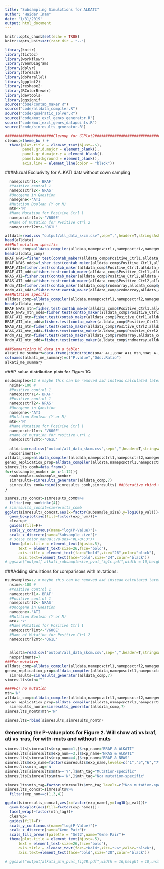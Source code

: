 ```yaml
---
title: "Subsampling Simulations for ALKATI"
author: "Haider Inam"
date: "1/31/2019"
output: html_document
---
```


```r
knitr::opts_chunk$set(echo = TRUE)
knitr::opts_knit$set(root.dir = "..")
```

```r
library(knitr)
library(tictoc)
library(workflowr)
library(VennDiagram)
library(dplyr)
library(foreach)
library(doParallel)
library(ggplot2)
library(reshape2)
library(RColorBrewer)
library(devtools)
library(ggsignif)
source("code/contab_maker.R")
source("code/alldata_compiler.R")
source("code/quadratic_solver.R")
source("code/mut_excl_genes_generator.R")
source("code/mut_excl_genes_datapoints.R")
source("code/simresults_generator.R")

######################Cleanup for GGPlot2#########################################
cleanup=theme_bw() +
  theme(plot.title = element_text(hjust=.5),
        panel.grid.major = element_blank(),
        panel.grid.major.y = element_blank(),
        panel.background = element_blank(),
        axis.line = element_line(color = "black"))
```
###Mutual Exclusivity for ALKATI data without down sampling
```r
  nameposctrl1<-'BRAF'
  #Positive control 1
  nameposctrl2<-'NRAS'
  #Oncogene in Question
  namegene<-'ATI'
  #Mutation Boolean (Y or N)
  mtn<-'N'
  #Name Mutation for Positive Ctrl 1
  nameposctrl1mt<-'V600E'
  #Name of Mutation for Positive Ctrl 2
  nameposctrl2mt<-'Q61L'

alldata=read.csv("output/all_data_skcm.csv",sep=",",header=T,stringsAsFactors=F)
head(alldata)
###Not mutation specific
alldata_comp=alldata_compiler(alldata,nameposctrl1,nameposctrl2,namegene,'N',"N/A","N/A")[[2]]
head(alldata_comp)
BRAF_NRAS=fisher.test(contab_maker(alldata_comp$Positive_Ctrl1,alldata_comp$Positive_Ctrl2,alldata_comp))$p.value
BRAF_NRAS_odds=fisher.test(contab_maker(alldata_comp$Positive_Ctrl1,alldata_comp$Positive_Ctrl2,alldata_comp))$estimate
BRAF_ATI=fisher.test(contab_maker(alldata_comp$Positive_Ctrl1,alldata_comp$genex,alldata_comp))$p.value
BRAF_ATI_odds=fisher.test(contab_maker(alldata_comp$Positive_Ctrl1,alldata_comp$genex,alldata_comp))$estimate
NRAS_ATI=fisher.test(contab_maker(alldata_comp$Positive_Ctrl2,alldata_comp$genex,alldata_comp))$p.value
NRAS_ATI_odds=fisher.test(contab_maker(alldata_comp$Positive_Ctrl2,alldata_comp$genex,alldata_comp))$estimate
Rndm_ATI=fisher.test(contab_maker(alldata_comp$rndmarray,alldata_comp$genex,alldata_comp))$p.value
Rndm_ATI_odds=fisher.test(contab_maker(alldata_comp$rndmarray,alldata_comp$genex,alldata_comp))$estimate
###Mutation specific
alldata_comp=alldata_compiler(alldata,nameposctrl1,nameposctrl2,namegene,'Y',"V600E","Q61L")[[2]]
head(alldata_comp)
BRAF_NRAS_mtn=fisher.test(contab_maker(alldata_comp$Positive_Ctrl1,alldata_comp$Positive_Ctrl2,alldata_comp))$p.value
BRAF_NRAS_mtn_odds=fisher.test(contab_maker(alldata_comp$Positive_Ctrl1,alldata_comp$Positive_Ctrl2,alldata_comp))$estimate
BRAF_ATI_mtn=fisher.test(contab_maker(alldata_comp$Positive_Ctrl1,alldata_comp$genex,alldata_comp))$p.value
BRAF_ATI_mtn_odds=fisher.test(contab_maker(alldata_comp$Positive_Ctrl1,alldata_comp$genex,alldata_comp))$estimate
NRAS_ATI_mtn=fisher.test(contab_maker(alldata_comp$Positive_Ctrl2,alldata_comp$genex,alldata_comp))$p.value
NRAS_ATI_mtn_odds=fisher.test(contab_maker(alldata_comp$Positive_Ctrl2,alldata_comp$genex,alldata_comp))$estimate
Rndm_ATI_mtn=fisher.test(contab_maker(alldata_comp$rndmarray,alldata_comp$genex,alldata_comp))$p.value
Rndm_ATI_mtn_odds=fisher.test(contab_maker(alldata_comp$rndmarray,alldata_comp$genex,alldata_comp))$estimate

###Summarizing ME data in a table:
alkati_me_summary=data.frame(cbind(rbind(BRAF_ATI,BRAF_ATI_mtn,NRAS_ATI,NRAS_ATI_mtn,BRAF_NRAS,BRAF_NRAS_mtn,Rndm_ATI,Rndm_ATI_mtn),rbind(BRAF_ATI_odds,BRAF_ATI_mtn_odds,NRAS_ATI_odds,NRAS_ATI_mtn_odds,BRAF_NRAS_odds,BRAF_NRAS_mtn_odds,Rndm_ATI_odds,Rndm_ATI_mtn_odds)))
colnames(alkati_me_summary)=c("P.value","Odds.Ratio")
alkati_me_summary
```

###P-value distribution plots for Figure 1C:
```r
nsubsamples=12 # maybe this can be removed and instead calculated later.
  nsims<-100 #
  #Positive control 1
  nameposctrl1<-'BRAF'
  #Positive control 1
  nameposctrl2<-'NRAS'
  #Oncogene in Question
  namegene<-'ATI'
  #Mutation Boolean (Y or N)
  mtn<-'N'
  #Name Mutation for Positive Ctrl 1
  nameposctrl1mt<-'V600E'
  #Name of Mutation for Positive Ctrl 2
  nameposctrl2mt<-'Q61L'
  
  alldata=read.csv("output/all_data_skcm.csv",sep=",",header=T,stringsAsFactors=F)
  nexperiments=7
alldata_comp=alldata_compiler(alldata,nameposctrl1,nameposctrl2,namegene,mtn,"N/A","N/A")[[2]]
genex_replication_prop=alldata_compiler(alldata,nameposctrl1,nameposctrl2,namegene,mtn,"N/A","N/A")[[1]]
simresults_comb=data.frame()
for(subsample_number in c(1:12)){
  nsubsamples=subsample_number
  simresults=simresults_generator(alldata_comp,7)
  simresults_comb=rbind(simresults_comb,simresults) ##iterative rbind this is not the most efficient way to do this
}
```


```r

simresults_concat=simresults_comb%>%
  filter(exp_num%in%c(4))
# simresults_concat=simresults_comb
ggplot(simresults_concat,aes(x=factor(subsample_size),y=log10(p_val)))+
  geom_boxplot(aes(fill=factor(exp_num)))+
  cleanup+
  guides(fill=F)+
  scale_y_continuous(name="log(P-Value)")+
  scale_x_discrete(name="Subsample size")+
  # scale_color_manual(values="#E78AC3")+
  theme(plot.title = element_text(hjust=.5),
      text = element_text(size=26,face="bold"),
      axis.title = element_text(face="bold",size="26",color="black"),
      axis.text=element_text(face="bold",size="24",color="black"))
# ggsave("output/ alkati_subsamplesize_pval_fig1c.pdf",width = 10,height = 10,units = "in",useDingbats=F)

```

###Adding simulations for comparisons with mutations:
```r
nsubsamples=12 # maybe this can be removed and instead calculated later.
  nsims<-100 #
  #Positive control 1
  nameposctrl1<-'BRAF'
  #Positive control 1
  nameposctrl2<-'NRAS'
  #Oncogene in Question
  namegene<-'ATI'
  #Mutation Boolean (Y or N)
  mtn<-'Y'
  #Name Mutation for Positive Ctrl 1
  nameposctrl1mt<-'V600E'
  #Name of Mutation for Positive Ctrl 2
  nameposctrl2mt<-'Q61L'
  

  alldata=read.csv("output/all_data_skcm.csv",sep=",",header=T,stringsAsFactors=F)
  nexperiments=7
###For mutation
alldata_comp=alldata_compiler(alldata,nameposctrl1,nameposctrl2,namegene,mtn,nameposctrl1mt,nameposctrl2mt)[[2]]
genex_replication_prop=alldata_compiler(alldata,nameposctrl1,nameposctrl2,namegene,mtn,nameposctrl1mt,nameposctrl2mt)[[1]]
  simresults=simresults_generator(alldata_comp,7)
simresults$mtn='Y'

####For no mutation
mtn='N'
alldata_comp=alldata_compiler(alldata,nameposctrl1,nameposctrl2,namegene,mtn,"N/A","N/A")[[2]]
genex_replication_prop=alldata_compiler(alldata,nameposctrl1,nameposctrl2,namegene,mtn,"N/A","N/A")[[1]]
  simresults_nomtn=simresults_generator(alldata_comp,7)
simresults_nomtn$mtn='N'

simresults=rbind(simresults,simresults_nomtn)

```


### Generating the P-value plots for Figure 2. Will show ati vs braf, ati vs nras, for with-muts and without-muts
```r
simresults[simresults$exp_num==1,]$exp_name="BRAF & ALKATI"
simresults[simresults$exp_num==3,]$exp_name="NRAS & ALKATI"
simresults[simresults$exp_num==4,]$exp_name="BRAF & NRAS"
simresults$exp_name=factor(simresults$exp_name,levels=c("1","5","6","7","BRAF & ALKATI","NRAS & ALKATI","BRAF & NRAS"))
simresults$mtn_tag='N'
simresults[simresults$mtn=='Y',]$mtn_tag="Mutation-specific"
simresults[simresults$mtn=='N',]$mtn_tag="Non mutation-specific"

simresults$mtn_tag=factor(simresults$mtn_tag,levels=c("Non mutation-specific","Mutation-specific"))
simresults_concat=simresults%>%
  filter(exp_num==c(1,3,4))

ggplot(simresults_concat,aes(x=factor(exp_name),y=log10(p_val)))+
  geom_boxplot(aes(fill=factor(exp_name)))+
  facet_wrap(~factor(mtn_tag))+
  cleanup+
  guides(fill=F)+
  scale_y_continuous(name="log(P-Value)")+
  scale_x_discrete(name="Gene Pair")+
  scale_fill_brewer(palette = "Set2",name="Gene Pair")+
  theme(plot.title = element_text(hjust=.5),
      text = element_text(size=26,face="bold"),
      axis.title = element_text(face="bold",size="26",color="black"),
      axis.text=element_text(face="bold",size="20",color="black"))

# ggsave("output/alkati_mtn_pval_fig2B.pdf",width = 16,height = 10,units = "in",useDingbats=F)

```

